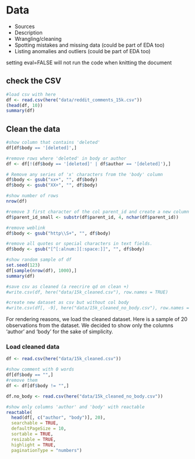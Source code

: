 # Data

-   Sources
-   Description
-   Wrangling/cleaning
-   Spotting mistakes and missing data (could be part of EDA too)
-   Listing anomalies and outliers (could be part of EDA too)

setting eval=FALSE will not run the code when knitting the document


## check the CSV

```r
#load csv with here
df <- read.csv(here("data/reddit_comments_15k.csv"))
(head(df, 10))
summary(df)
```

## Clean the data

```r
#show column that contains 'deleted'
df[df$body == '[deleted]',]

#remove rows where 'deleted' in body or author
df <- df[!(df$body == '[deleted]' | df$author == '[deleted]'),]

# Remove any series of 'x' characters from the 'body' column
df$body <- gsub("xx+", "", df$body)
df$body <- gsub("XX+", "", df$body)

#show number of rows
nrow(df)

#remove 3 first character of the col parent_id and create a new column
df$parent_id_small <- substr(df$parent_id, 4, nchar(df$parent_id))

#remove weblink
df$body <- gsub("http\\S+", "", df$body)

#remove all quotes or special characters in text fields.
df$body <- gsub("[^[:alnum:][:space:]]", "", df$body)

#show random sample of df
set.seed(123)
df[sample(nrow(df), 1000),]
summary(df)

#save csv as cleaned (a reecrire qd on clean +)
#write.csv(df, here("data/15k_cleaned.csv"), row.names = TRUE)

#create new dataset as csv but without col body
#write.csv(df[, -9], here("data/15k_cleaned_no_body.csv"), row.names = TRUE)
```

For rendering reasons, we load the cleaned dataset.
Here is a sample of 20 observations from the dataset. We decided to show only the columns 'author' and 'body' for the sake of simplicity.

### Load cleaned data

```r
df <- read.csv(here("data/15k_cleaned.csv"))

#show comment with 0 words
df[df$body == "",]
#remove them
df <- df[df$body != "",]

df.no_body <- read.csv(here("data/15k_cleaned_no_body.csv"))

#show only columns 'author' and 'body' with reactable
reactable(
  head(df[, c("author", "body")], 20),
  searchable = TRUE,
  defaultPageSize = 10,
  sortable = TRUE,
  resizable = TRUE,
  highlight = TRUE,
  paginationType = "numbers")
```

